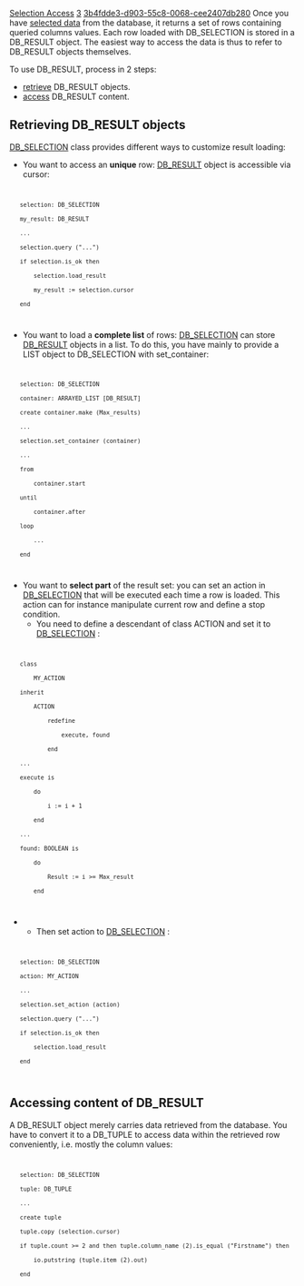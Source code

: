 [[Property:title|Selection Access]]
[[Property:weight|3]]
[[Property:uuid|3b4fdde3-d903-55c8-0068-cee2407db280]]
Once you have [[Database Selection|selected data]]  from the database, it returns a set of rows containing queried columns values. Each row loaded with DB_SELECTION is stored in a DB_RESULT object. The easiest way to access the data is thus to refer to DB_RESULT objects themselves. 

{{note|Take a look at the [[Data Object Coupling|Database/Eiffel objects Coupling]]  to learn advanced data handling features. }}

To use DB_RESULT, process in 2 steps:
*  [[#retrieve|retrieve]]  DB_RESULT objects. 
*  [[#access|access]]  DB_RESULT content. 

==Retrieving DB_RESULT objects==

[[ref:/libraries/store/reference/db_selection_flatshort|DB_SELECTION]]  class provides different ways to customize result loading:
* You want to access an '''unique''' row: [[ref:/libraries/store/reference/db_result_flatshort|DB_RESULT]]  object is accessible via cursor:
<code>
	selection: DB_SELECTION
	my_result: DB_RESULT
	...
	selection.query ("...")
	if selection.is_ok then
		selection.load_result
		my_result := selection.cursor
	end
</code>

* You want to load a '''complete list''' of rows: [[ref:/libraries/store/reference/db_selection_flatshort|DB_SELECTION]]  can store [[ref:/libraries/store/reference/db_result_flatshort|DB_RESULT]]  objects in a list. To do this, you have mainly to provide a LIST object to DB_SELECTION with set_container:
<code>
	selection: DB_SELECTION
	container: ARRAYED_LIST [DB_RESULT]
	create container.make (Max_results)
	...
	selection.set_container (container)
	...
	from
		container.start
	until
		container.after
	loop
		...
	end
</code>

{{tip|Provide [[ref:/libraries/store/reference/db_selection_flatshort|DB_SELECTION]]  with the LIST structure convenient for what you need to do with the results. }}

* You want to '''select part''' of the result set: you can set an action in [[ref:/libraries/store/reference/db_selection_flatshort|DB_SELECTION]]  that will be executed each time a row is loaded. This action can for instance manipulate current row and define a stop condition. 
** You need to define a descendant of class ACTION and set it to [[ref:/libraries/store/reference/db_selection_flatshort|DB_SELECTION]] :
<code>
	class
		MY_ACTION
	inherit
		ACTION
			redefine
				execute, found
			end
	...
	execute is
		do
			i := i + 1
		end
	...
	found: BOOLEAN is
		do
			Result := i >= Max_result
		end
</code>

** Then set action to [[ref:/libraries/store/reference/db_selection_flatshort|DB_SELECTION]] :
<code>
	selection: DB_SELECTION
	action: MY_ACTION
	...
	selection.set_action (action)
	selection.query ("...")
	if selection.is_ok then
		selection.load_result
	end
</code>



==Accessing content of DB_RESULT==

A DB_RESULT object merely carries data retrieved from the database. You have to convert it to a DB_TUPLE to access data within the retrieved row conveniently, i.e. mostly the column values:
<code>
	selection: DB_SELECTION
	tuple: DB_TUPLE
	...
	create tuple
	tuple.copy (selection.cursor)
	if tuple.count >= 2 and then tuple.column_name (2).is_equal ("Firstname") then
		io.putstring (tuple.item (2).out)
	end
</code>

{{seealso|<br/>
[[Database Selection|Performing a database selection.]]  <br/>
[[Data Object Coupling|Coupling database data and Eiffel objects.]]  <br/>
}}





